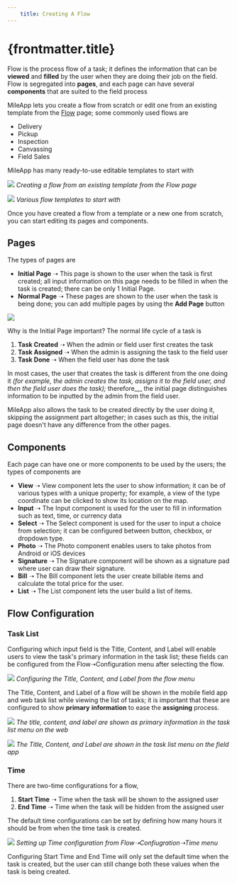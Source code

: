 ```yaml
---
    title: Creating A Flow
---
```


# {frontmatter.title}

Flow is the process flow of a task; it defines the information that can be **viewed** and **filled** by the user when they are doing their job on the field.
Flow is segregated into **pages**, and each page can have several **components** that are suited to the field process

MileApp lets you create a flow from scratch or edit one from an existing template from the [Flow](https://web.mile.app/flow/flow) page; some commonly used flows are
*   Delivery
*   Pickup
*   Inspection
*   Canvassing
*   Field Sales

MileApp has many ready-to-use editable templates to start with

![](https://t3837933.p.clickup-attachments.com/t3837933/77d9bc3f-1730-43d3-989b-f8baac31b492/image.png)
_Creating a flow from an existing template from the Flow page_

![](https://t3837933.p.clickup-attachments.com/t3837933/9e675fc4-9ba1-441c-b3b4-05892ced6a8d/image.png)
_Various flow templates to start with_

Once you have created a flow from a template or a new one from scratch, you can start editing its pages and components.

## Pages
The types of pages are
*   **Initial Page** ➝ This page is shown to the user when the task is first created; all input information on this page needs to be filled in when the task is created; there can be only 1 Initial Page.
*   **Normal Page** ➝ These pages are shown to the user when the task is being done; you can add multiple pages by using the **Add Page** button

![](https://t3837933.p.clickup-attachments.com/t3837933/572c83f6-9507-47e0-9966-035213acb958/Flow.png)

Why is the Initial Page important?
The normal life cycle of a task is
1. **Task Created** ➝ When the admin or field user first creates the task
2. **Task Assigned** ➝ When the admin is assigning the task to the field user
3. **Task Done** ➝ When the field user has done the task

In most cases, the user that creates the task is different from the one doing it _(for example, the admin creates the task, assigns it to the field user, and then the field user does the task);_ therefore_,_ the initial page distinguishes information to be inputted by the admin from the field user.

MileApp also allows the task to be created directly by the user doing it, skipping the assignment part altogether; in cases such as this, the initial page doesn't have any difference from the other pages.
## Components
Each page can have one or more components to be used by the users; the types of components are
*   **View** ➝ View component lets the user to show information; it can be of various types with a unique property; for example, a view of the type coordinate can be clicked to show its location on the map.
*   **Input** ➝ The Input component is used for the user to fill in information such as text, time, or currency data
*   **Select** ➝ The Select component is used for the user to input a choice from selection; it can be configured between button, checkbox, or dropdown type.
*   **Photo** ➝ The Photo component enables users to take photos from Android or iOS devices
*   **Signature** ➝ The Signature component will be shown as a signature pad where user can draw their signature.
*   **Bill** ➝ The Bill component lets the user create billable items and calculate the total price for the user.
*   **List** ➝ The List component lets the user build a list of items.

## Flow Configuration

### Task List
Configuring which input field is the Title, Content, and Label will enable users to view the task's primary information in the task list; these fields can be configured from the Flow➝Configuration menu after selecting the flow.

![](https://t3837933.p.clickup-attachments.com/t3837933/ccc0ae70-d610-4bf0-958f-07d16ed93fd6/image.png)
_Configuring the Title, Content, and Label from the flow menu_

The Title, Content, and Label of a flow will be shown in the mobile field app and web task list while viewing the list of tasks; it is important that these are configured to show **primary** **information** to ease the **assigning** process.

![](https://t3837933.p.clickup-attachments.com/t3837933/5ebd04eb-a4b1-4f9d-9b08-7ef960e03b14/image.png)
_The title, content, and label are shown as primary information in the task list menu on the web_

![](https://t3837933.p.clickup-attachments.com/t3837933/1fbdb16f-cba9-420d-93b6-80f08908bc17/WhatsApp%20Image%202023-04-23%20at%2019.49.56.jpg)
_The Title, Content, and Label are shown in the task list menu on the field app_

### Time
There are two-time configurations for a flow,
1. **Start Time** ➝ Time when the task will be shown to the assigned user
2. **End Time** ➝ Time when the task will be hidden from the assigned user

The default time configurations can be set by defining how many hours it should be from when the time task is created.

![](https://t3837933.p.clickup-attachments.com/t3837933/3b4ee4e8-4ed3-4265-9c9a-bb6013d61d62/image.png)
_Setting up Time configuration from Flow➝Confiugration➝Time menu_

Configuring Start Time and End Time will only set the default time when the task is created, but the user can still change both these values when the task is being created.
